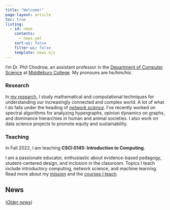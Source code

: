 ```yaml
---
title: "Welcome!"
page-layout: article
toc: true
listing:
  - id: news
    contents: 
      - news.yml
    sort-ui: false
    filter-ui: false
    template: news.ejs
---
```

 
I'm Dr. Phil Chodrow, an assistant professor in the [Department of Computer Science](https://www.middlebury.edu/academics/cs) at [Middlebury College](https://www.middlebury.edu/#story645114). My pronouns are *he/him/his*. 

### Research

In [my research](research.qmd), I study mathematical and computational techniques for understanding our increasingly connected and complex world. A lot of what I do falls under the heading of *[network science](https://en.wikipedia.org/wiki/Network_science)*. I've recently worked on spectral algorithms for analyzing hypergraphs, opinion dynamics on graphs, and dominance hierarchies in human and animal societies. I also work on data science projects to promote equity and sustainability. 

### Teaching

In Fall 2022, I am teaching **CSCI 0145: Introduction to Computing**. 

I am a passionate educator, enthusiastic about evidence-based pedagogy, student-centered design, and inclusion in the classroom. Topics I teach include introductory computing, network science, and machine learning. Read more about my [mission](mission.qmd) and the [courses I teach](teaching.qmd). 


## News

:::{#news}
:::


([*Older news*](news_archive.qmd))

